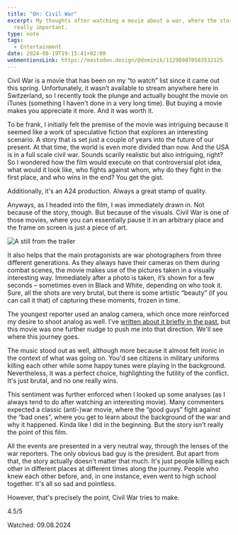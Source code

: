 ```yaml
---
title: "On: Civil War"
excerpt: My thoughts after watching a movie about a war, where the story isn’t
  really important.
type: note
tags:
  - Entertainment
date: 2024-08-19T19:15:41+02:00
webmentionsLink: https://mastodon.design/@dominik/112989870583532125
---
```


Civil War is a movie that has been on my “to watch” list since it came out this spring. Unfortunately, it wasn’t available to stream anywhere here in Switzerland, so I recently took the plunge and actually bought the movie on iTunes (something I haven't done in a very long time). But buying a movie makes you appreciate it more. And it was worth it.

To be frank, I initially felt the premise of the movie was intriguing because it seemed like a work of speculative fiction that explores an interesting scenario. A story that is set just a couple of years into the future of our present. At that time, the world is even more divided than now. And the USA is in a full scale civil war. Sounds scarily realistic but also intriguing, right? So I wondered how the film would execute on that controversial plot idea, what would it look like, who fights against whom, why do they fight in the first place, and who wins in the end? You get the gist.

Additionally, it's an A24 production. Always a great stamp of quality.

Anyways, as I headed into the film, I was immediately drawn in. Not because of the story, though. But because of the visuals. Civil War is one of those movies, where you can essentially pause it in an arbitrary place and the frame on screen is just a piece of art.

![A still from the trailer](../../assets/posts/civil-war/civil-war-still-8df9f2b27a.jpg)

It also helps that the main protagonists are war photographers from three different generations. As they always have their cameras on them during combat scenes, the movie makes use of the pictures taken in a visually interesting way. Immediately after a photo is taken, it’s shown for a few seconds – sometimes even in Black and White, depending on who took it. Sure, all the shots are very brutal, but there is some artistic “beauty” (if you can call it that) of capturing these moments, frozen in time.

The youngest reporter used an analog camera, which once more reinforced my desire to shoot analog as well. I've [written about it briefly in the past](/capturing-vs-living), but this movie was one further nudge to push me into that direction. We'll see where this journey goes.

The music stood out as well, although more because it almost felt ironic in the context of what was going on. You'd see citizens in military uniforms killing each other while some happy tunes were playing in the background. Nevertheless, it was a perfect choice, highlighting the futility of the conflict. It's just brutal, and no one really wins.

This sentiment was further enforced when I looked up some analyses (as I always tend to do after watching an interesting movie). Many commenters expected a classic (anti-)war movie, where the “good guys” fight against the “bad ones”, where you get to learn about the background of the war and why it happened. Kinda like I did in the beginning. But the story isn't really the point of this film.

All the events are presented in a very neutral way, through the lenses of the war reporters. The only obvious bad guy is the president. But apart from that, the story actually doesn't matter that much. It's just people killing each other in different places at different times along the journey. People who knew each other before, and, in one instance, even went to high school together. It's all so sad and pointless.

However, that's precisely the point, Civil War tries to make.

4.5/5

Watched: 09.08.2024
